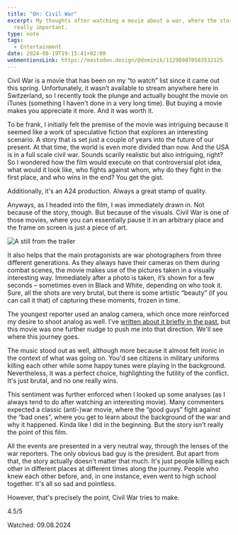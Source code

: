 ```yaml
---
title: "On: Civil War"
excerpt: My thoughts after watching a movie about a war, where the story isn’t
  really important.
type: note
tags:
  - Entertainment
date: 2024-08-19T19:15:41+02:00
webmentionsLink: https://mastodon.design/@dominik/112989870583532125
---
```


Civil War is a movie that has been on my “to watch” list since it came out this spring. Unfortunately, it wasn’t available to stream anywhere here in Switzerland, so I recently took the plunge and actually bought the movie on iTunes (something I haven't done in a very long time). But buying a movie makes you appreciate it more. And it was worth it.

To be frank, I initially felt the premise of the movie was intriguing because it seemed like a work of speculative fiction that explores an interesting scenario. A story that is set just a couple of years into the future of our present. At that time, the world is even more divided than now. And the USA is in a full scale civil war. Sounds scarily realistic but also intriguing, right? So I wondered how the film would execute on that controversial plot idea, what would it look like, who fights against whom, why do they fight in the first place, and who wins in the end? You get the gist.

Additionally, it's an A24 production. Always a great stamp of quality.

Anyways, as I headed into the film, I was immediately drawn in. Not because of the story, though. But because of the visuals. Civil War is one of those movies, where you can essentially pause it in an arbitrary place and the frame on screen is just a piece of art.

![A still from the trailer](../../assets/posts/civil-war/civil-war-still-8df9f2b27a.jpg)

It also helps that the main protagonists are war photographers from three different generations. As they always have their cameras on them during combat scenes, the movie makes use of the pictures taken in a visually interesting way. Immediately after a photo is taken, it’s shown for a few seconds – sometimes even in Black and White, depending on who took it. Sure, all the shots are very brutal, but there is some artistic “beauty” (if you can call it that) of capturing these moments, frozen in time.

The youngest reporter used an analog camera, which once more reinforced my desire to shoot analog as well. I've [written about it briefly in the past](/capturing-vs-living), but this movie was one further nudge to push me into that direction. We'll see where this journey goes.

The music stood out as well, although more because it almost felt ironic in the context of what was going on. You'd see citizens in military uniforms killing each other while some happy tunes were playing in the background. Nevertheless, it was a perfect choice, highlighting the futility of the conflict. It's just brutal, and no one really wins.

This sentiment was further enforced when I looked up some analyses (as I always tend to do after watching an interesting movie). Many commenters expected a classic (anti-)war movie, where the “good guys” fight against the “bad ones”, where you get to learn about the background of the war and why it happened. Kinda like I did in the beginning. But the story isn't really the point of this film.

All the events are presented in a very neutral way, through the lenses of the war reporters. The only obvious bad guy is the president. But apart from that, the story actually doesn't matter that much. It's just people killing each other in different places at different times along the journey. People who knew each other before, and, in one instance, even went to high school together. It's all so sad and pointless.

However, that's precisely the point, Civil War tries to make.

4.5/5

Watched: 09.08.2024
